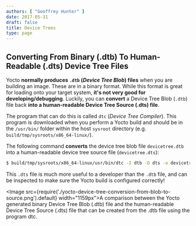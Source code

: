 ```yaml
---
authors: [ "Geoffrey Hunter" ]
date: 2017-05-31
draft: false
title: Device Trees
type: page
---
```


## Converting From Binary (.dtb) To Human-Readable (.dts) Device Tree Files

Yocto **normally produces `.dtb` (_Device Tree Blob_) files** when you are building an image. These are in a binary format. While this format is great for loading onto your target system, **it's not very good for developing/debugging**. Luckily, you can **convert** a Device Tree Blob (`.dtb`) file back **into a human-readable Device Tree Source (.dts) file**.

The program that can do this is called `dtc` (_Device Tree Compiler_). This program is downloaded when you perform a Yocto build and should be in the `/usr/bin/` folder within the host `sysroot` directory (e.g. `build/tmp/sysroots/x86_64-linux/`).

The following command **converts** the device tree blob file `devicetree.dtb` into a human-readable device tree source file (`devicetree.dts`):

```sh
$ build/tmp/sysroots/x86_64-linux/usr/bin/dtc -I dtb -O dts -o devicetree.dts devicetree.dtb
```

This `.dts` file is much more useful to a developer than the `.dtb` file, and can be inspected to make sure the Yocto build is configured correctly!

<Image src={require('./yocto-device-tree-conversion-from-blob-to-source.png').default} width="1159px">A comparison between the Yocto generated binary Device Tree Blob (.dtb) file and the human-readable Device Tree Source (.dts) file that can be created from the .dtb file using the program dtc.</Image>
